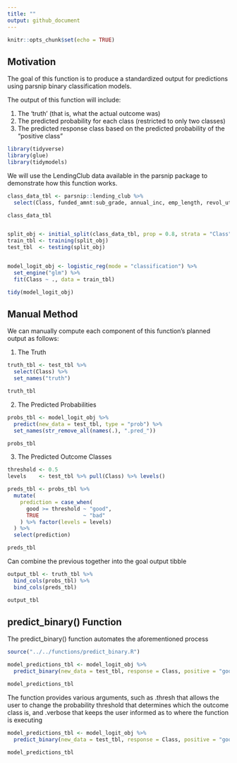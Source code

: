 ```yaml
---
title: ""
output: github_document
---
```


```r
knitr::opts_chunk$set(echo = TRUE)
```

## Motivation

The goal of this function is to produce a standardized output for predictions using parsnip binary classification models.

The output of this function will include:

1. The 'truth' (that is, what the actual outcome was)
2. The predicted probability for each class (restricted to only two classes)
3. The predicted response class based on the predicted probability of the "positive class"
```r
library(tidyverse)
library(glue)
library(tidymodels)
```

We will use the LendingClub data available in the parsnip package to demonstrate how this function works.
```r
class_data_tbl <- parsnip::lending_club %>%
  select(Class, funded_amnt:sub_grade, annual_inc, emp_length, revol_util)

class_data_tbl


split_obj <- initial_split(class_data_tbl, prop = 0.8, strata = "Class")
train_tbl <- training(split_obj)
test_tbl  <- testing(split_obj)


model_logit_obj <- logistic_reg(mode = "classification") %>%
  set_engine("glm") %>%
  fit(Class ~ ., data = train_tbl)

tidy(model_logit_obj)
```


## Manual Method

We can manually compute each component of this function's planned output as follows:

1. The Truth
```r
truth_tbl <- test_tbl %>% 
  select(Class) %>% 
  set_names("truth")

truth_tbl
```

2. The Predicted Probabilities
```r
probs_tbl <- model_logit_obj %>% 
  predict(new_data = test_tbl, type = "prob") %>% 
  set_names(str_remove_all(names(.), ".pred_"))

probs_tbl
```

3. The Predicted Outcome Classes
```r
threshold <- 0.5
levels    <- test_tbl %>% pull(Class) %>% levels()

preds_tbl <- probs_tbl %>% 
  mutate(
    prediction = case_when(
      good >= threshold ~ "good",
      TRUE              ~ "bad"
    ) %>% factor(levels = levels)
  ) %>% 
  select(prediction)

preds_tbl
```

Can combine the previous together into the goal output tibble
```r
output_tbl <- truth_tbl %>% 
  bind_cols(probs_tbl) %>% 
  bind_cols(preds_tbl)

output_tbl
```


## predict_binary() Function

The predict_binary() function automates the aforementioned process
```r
source("../../functions/predict_binary.R")
```

```r
model_predictions_tbl <- model_logit_obj %>% 
  predict_binary(new_data = test_tbl, response = Class, positive = "good")

model_predictions_tbl
```

The function provides various arguments, such as .thresh that allows the user to change the probability threshold that determines which the outcome class is, and .verbose that keeps the user informed as to where the function is executing

```r
model_predictions_tbl <- model_logit_obj %>% 
  predict_binary(new_data = test_tbl, response = Class, positive = "good", .thresh = 0.95, .verbose = TRUE)

model_predictions_tbl
```
